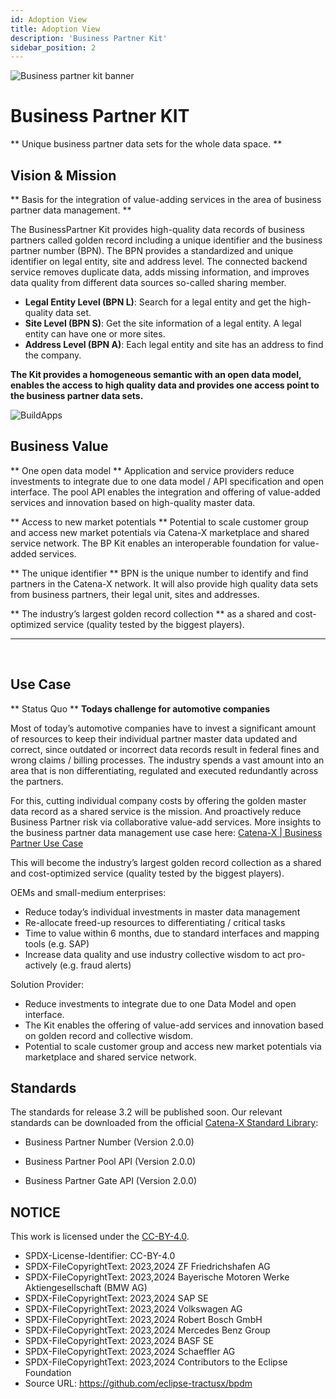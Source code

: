 ```yaml
---
id: Adoption View
title: Adoption View
description: 'Business Partner Kit'
sidebar_position: 2
---
```


![Business partner kit banner](@site/static/img/BPKitIcon.png)

# Business Partner KIT

** Unique business partner data sets for the whole data space. **
## Vision & Mission
** Basis for the integration of value-adding services in the area of business partner data management. **

The BusinessPartner Kit provides high-quality data records of business partners called golden record including a unique identifier and the business partner number (BPN). The BPN provides a standardized and unique identifier on legal entity, site and address level. The connected backend service removes duplicate data, adds missing information, and improves data quality from different data sources so-called sharing member.

- **Legal Entity Level (BPN L)**: Search for a legal entity and get the high-quality data set.
- **Site Level (BPN S)**: Get the site information of a legal entity. A legal entity can have one or more sites.
- **Address Level (BPN A)**: Each legal entity and site has an address to find the company.

**The Kit provides a homogeneous semantic with an open data model, enables the access to high quality data and provides one access point to the business partner data sets.**
<br/>

![BuildApps](@site/static/img/BPKITBuildApps.png)

## Business Value

** One open data model **
Application and service providers reduce investments to integrate due to one data model / API specification and open interface. The pool API enables the integration and offering of value-added services and innovation based on high-quality master data. 

** Access to new market potentials **
Potential to scale customer group and access new market potentials via Catena-X marketplace and shared service network. The BP Kit enables an interoperable foundation for value-added services. 

** The unique identifier **
BPN is the unique number to identify and find partners in the Catena-X network. It will also provide high quality data sets from business partners, their legal unit, sites and addresses. 

** The industry’s largest golden record collection **
as a shared and cost-optimized service (quality tested by the biggest players).

---
<br/>

## Use Case
** Status Quo **
**Todays challenge for automotive companies**

Most of today’s automotive companies have to invest a significant amount of resources to keep their individual partner master data updated and correct, since outdated or incorrect data records result in federal fines and wrong claims / billing processes. The industry spends a vast amount into an area that is non differentiating, regulated and executed redundantly across the partners.

For this, cutting individual company costs by offering the golden master data record as a shared service is the mission. And proactively reduce Business Partner risk via collaborative value-add services.
More insights to the business partner data management use case here: [Catena-X | Business Partner Use Case](https://catena-x.net/en/offers-standards/bpdm)

This will become the industry’s largest golden record collection as a shared and cost-optimized service (quality tested by the biggest players).

OEMs and small-medium enterprises:

- Reduce today’s individual investments in master data management
- Re-allocate freed-up resources to differentiating / critical tasks
- Time to value within 6 months, due to standard interfaces and mapping tools (e.g. SAP)
- Increase data quality and use industry collective wisdom to act pro-actively (e.g. fraud alerts)

Solution Provider:

- Reduce investments to integrate due to one Data Model and open interface.
- The Kit enables the offering of value-add services and innovation based on golden record and collective wisdom.
- Potential to scale customer group and access new market potentials via marketplace and shared service network.

## Standards
The standards for release 3.2 will be published soon.
Our relevant standards can be downloaded from the official [Catena-X Standard Library](https://catena-x.net/de/standard-library):

- Business Partner Number (Version 2.0.0)
 
- Business Partner Pool API (Version 2.0.0)
 
- Business Partner Gate API (Version 2.0.0)

## NOTICE

This work is licensed under the [CC-BY-4.0](https://creativecommons.org/licenses/by/4.0/legalcode).

- SPDX-License-Identifier: CC-BY-4.0
- SPDX-FileCopyrightText: 2023,2024 ZF Friedrichshafen AG
- SPDX-FileCopyrightText: 2023,2024 Bayerische Motoren Werke Aktiengesellschaft (BMW AG)
- SPDX-FileCopyrightText: 2023,2024 SAP SE
- SPDX-FileCopyrightText: 2023,2024 Volkswagen AG
- SPDX-FileCopyrightText: 2023,2024 Robert Bosch GmbH
- SPDX-FileCopyrightText: 2023,2024 Mercedes Benz Group
- SPDX-FileCopyrightText: 2023,2024 BASF SE
- SPDX-FileCopyrightText: 2023,2024 Schaeffler AG
- SPDX-FileCopyrightText: 2023,2024 Contributors to the Eclipse Foundation
- Source URL: https://github.com/eclipse-tractusx/bpdm
